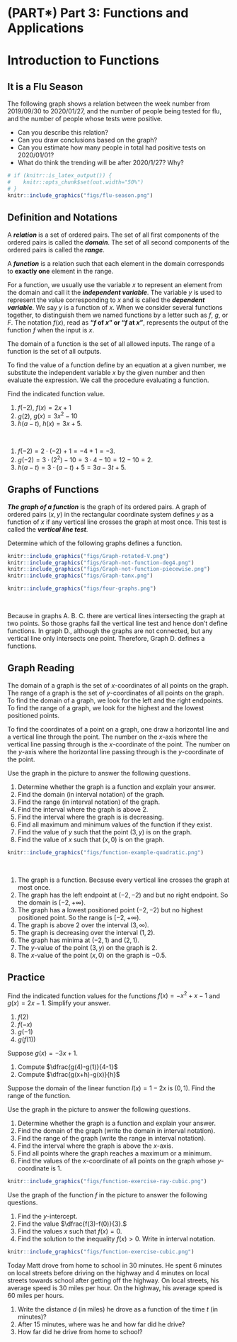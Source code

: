 # (PART\*) Part 3: Functions and Applications {-}

# Introduction to Functions

## It is a Flu Season

::: {.rmdthink}

The following graph shows a relation between the week number from 2019/09/30 to 2020/01/27, and the number of people being tested for flu, and the number of people whose tests were positive.

- Can you describe this relation?
- Can you draw conclusions based on the graph?
- Can you estimate how many people in total had positive tests on 2020/01/01?
- What do think the trending will be after 2020/1/27? Why?

```r
# if (knitr::is_latex_output()) {
#    knitr::opts_chunk$set(out.width="50%")
# }
knitr::include_graphics("figs/flu-season.png")
```

:::

## Definition and Notations

A ***relation*** is a set of ordered pairs. The set of all first components of the ordered pairs is called the ***domain***. The set of all second components of the ordered pairs is called the ***range***.

A ***function*** is a relation such that each element in the domain corresponds to **exactly one** element in the range.

For a function, we usually use the variable $x$ to represent an element from the domain and call it the ***independent variable***. The variable $y$ is used to represent the value  corresponding to $x$ and is called the ***dependent variable***. We say $y$ is a function of $x$. When we consider several functions together, to distinguish them we named functions by a letter such as $f$, $g$, or $F$. The notation $f(x)$, read as **"$f$ of $x$" or "$f$ at $x$"**, represents the output of the function $f$ when the input is  $x$.

The domain of a function is the set of all allowed inputs. The range of a function is the set of all outputs.

To find the value of a function define by an equation at a given number, we substitute the independent variable $x$ by the given number and then evaluate the expression. We call the procedure evaluating a function.

:::{.example}

Find the indicated function value.

1. $f(-2)$,\ $f(x)=2x+1$
2. $g(2)$,\ $g(x)=3x^2-10$
3. $h(a-t)$,\ $h(x)=3x+5$.

:::

:::{.solution}
\

1. $f(-2)=2\cdot(-2)+1=-4+1=-3$.
2. $g(-2)=3\cdot(2^2)-10=3\cdot 4-10=12-10=2$.
3. $h(a-t)=3\cdot(a-t)+5=3a-3t+5$.

:::

## Graphs of Functions

***The graph of a function*** is the graph of its ordered pairs. A graph of ordered pairs $(x,y)$ in the rectangular coordinate system defines $y$ as a function of $x$ if any vertical line crosses the graph at most once. This test is called the ***vertical line test***.

:::{.example}

Determine which of the following graphs defines a function.

:::

```r

knitr::include_graphics("figs/Graph-rotated-V.png")
knitr::include_graphics("figs/Graph-not-function-deg4.png")
knitr::include_graphics("figs/Graph-not-function-piecewise.png")
knitr::include_graphics("figs/Graph-tanx.png")

```

```r

knitr::include_graphics("figs/four-graphs.png")

```

:::{.solution}
\

Because in graphs A. B. C. there are vertical lines intersecting the graph at two points. So those graphs fail the vertical line test and hence don't define functions. In graph D., although the graphs are not connected, but any vertical line only intersects one point. Therefore, Graph D. defines a functions.

:::

## Graph Reading

The domain of a graph is the set of $x$-coordinates of all points on the graph. The range of a graph is the set of $y$-coordinates of all points on the graph. To find the domain of a graph, we look for the left and the right endpoints. To find the range of a graph, we look for the highest and the lowest positioned points.

To find the coordinates of a point on a graph, one draw a horizontal line and a vertical line through the point. The number on the $x$-axis where the vertical line passing through is the $x$-coordinate of the point. The number on the $y$-axis where the horizontal line passing through is the $y$-coordinate of the point.

:::{.example}

Use the graph in the picture to answer the following questions.

1. Determine whether the graph is a function and explain your answer.
1. Find the domain (in interval notation) of the graph.
1. Find the range (in interval notation) of the graph.
1. Find the interval where the graph is above $2$.
1. Find the interval where the graph is is decreasing.
1. Find all maximum and minimum values of the function if they exist.
1. Find the value of $y$ such that the point $(3, y)$ is on the graph.
1. Find the value of $x$ such that $(x, 0)$ is on the graph.

:::

```r
knitr::include_graphics("figs/function-example-quadratic.png")
```

:::{.solution}
\

1. The graph is a function. Because every vertical line crosses the graph at most once.
2. The graph has the left endpoint  at $(-2, -2)$ and but no right endpoint. So the domain is $[-2, +\infty)$.
3. The graph has a lowest positioned point $(-2, -2)$ but no highest positioned point. So the range is $[-2, +\infty)$.
4. The graph is above 2 over the interval $(3, \infty)$.
5. The graph is decreasing over the interval $(1,2)$.
6. The graph has minima at $(-2,1)$ and $(2,1)$.
7. The $y$-value of the point $(3, y)$ on the graph is $2$.
8. The $x$-value of the point $(x, 0)$ on the graph is $-0.5$.

:::

\newpage

## Practice

:::{.exercise}

Find the indicated function values for the functions $f(x)=-x^2+x-1$ and $g(x)=2x-1$. Simplify your answer.

1. $f(2)$
1. $f(-x)$
1. $g(-1)$
1. $g(f(1))$

:::

:::{.exercise}

Suppose $g(x) = -3x + 1$.

1. Compute $\dfrac{g(4)-g(1)}{4-1}$
1. Compute $\dfrac{g(x+h)-g(x)}{h}$

:::

:::{.exercise}

Suppose the domain of the linear function $l(x)=1-2x$ is $(0, 1)$. Find the range of the function.

:::

:::{.exercise}

Use the graph in the picture to answer the following questions.

1. Determine whether the graph is a function and explain your answer.
2. Find the domain of the graph (write the domain in interval notation).
3. Find the range of the graph (write the range in interval notation).
4. Find the interval where the graph is above the $x$-axis.
5. Find all points where the graph reaches a maximum or a minimum.
6. Find the values of the $x$-coordinate of all points on the graph whose $y$-coordinate is $1$.

:::

```r
knitr::include_graphics("figs/function-exercise-ray-cubic.png")
```

:::{.exercise}

Use the graph of the function $f$ in the picture to answer the following questions.

1. Find the $y$-intercept.
2. Find the value $\dfrac{f(3)-f(0)}{3}.$
3. Find the values $x$ such that $f(x)=0$.
4. Find the solution to the inequality $f(x)>0$. Write in interval notation.

:::

```r
knitr::include_graphics("figs/function-exercise-cubic.png")
```

:::{.exercise}

Today Matt drove from home to school in 30 minutes. He spent 6 minutes on  local streets before driving on the highway and 4 minutes on local streets towards school after getting off the highway. On local streets, his average speed is 30 miles per hour. On the highway, his average speed is 60 miles per hours.

1. Write the distance $d$ (in miles) he drove as a function of the time $t$ (in minutes)?
1. After 15 minutes, where was he and how far did he drive?
1. How far did he drive from home to school?

:::
